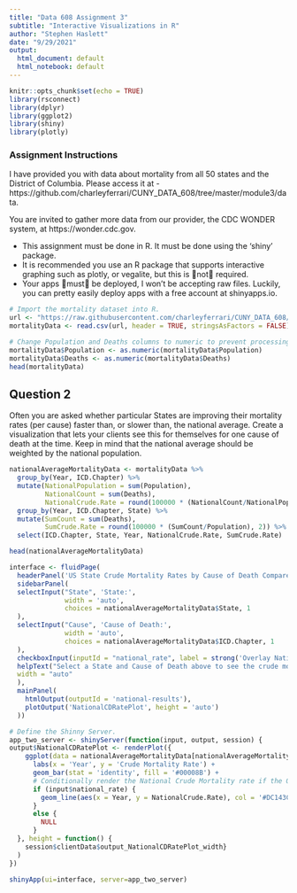 ```yaml
---
title: "Data 608 Assignment 3"
subtitle: "Interactive Visualizations in R"
author: "Stephen Haslett"
date: "9/29/2021"
output:
  html_document: default
  html_notebook: default
---
```


```r
knitr::opts_chunk$set(echo = TRUE)
library(rsconnect)
library(dplyr)
library(ggplot2)
library(shiny)
library(plotly)
```

### Assignment Instructions

I have provided you with data about mortality from all 50 states and the District of Columbia. Please access it at - https://github.com/charleyferrari/CUNY_DATA_608/tree/master/module3/data.

You are invited to gather more data from our provider, the CDC WONDER system, at https://wonder.cdc.gov. 

- This assignment must be done in R. It must be done using the ‘shiny’ package.
- It is recommended you use an R package that supports interactive graphing such as plotly, or vegalite, but this is not required.
- Your apps must be deployed, I won’t be accepting raw files. Luckily, you can pretty easily deploy apps with a free account at shinyapps.io.


```r
# Import the mortality dataset into R. 
url <- "https://raw.githubusercontent.com/charleyferrari/CUNY_DATA_608/master/module3/data/cleaned-cdc-mortality-1999-2010-2.csv"
mortalityData <- read.csv(url, header = TRUE, stringsAsFactors = FALSE)

# Change Population and Deaths columns to numeric to prevent processing errors.
mortalityData$Population <- as.numeric(mortalityData$Population)
mortalityData$Deaths <- as.numeric(mortalityData$Deaths)
head(mortalityData)
```

## Question 2

Often you are asked whether particular States are improving their mortality rates (per cause) faster than, or slower than, the national average. Create a visualization that lets your clients see this for themselves for one cause of death at the time. Keep in mind that the national average should be weighted by the national population.

```r
nationalAverageMortalityData <- mortalityData %>%
  group_by(Year, ICD.Chapter) %>%
  mutate(NationalPopulation = sum(Population),
         NationalCount = sum(Deaths), 
         NationalCrude.Rate = round(100000 * (NationalCount/NationalPopulation), 2)) %>% 
  group_by(Year, ICD.Chapter, State) %>%
  mutate(SumCount = sum(Deaths),
         SumCrude.Rate = round(100000 * (SumCount/Population), 2)) %>%
  select(ICD.Chapter, State, Year, NationalCrude.Rate, SumCrude.Rate)

head(nationalAverageMortalityData)
```



```r
interface <- fluidPage(
  headerPanel('US State Crude Mortality Rates by Cause of Death Compared To National Average'),
  sidebarPanel(
  selectInput("State", 'State:',
              width = 'auto',
              choices = nationalAverageMortalityData$State, 1
  ),
  selectInput("Cause", 'Cause of Death:',
              width = 'auto',
              choices = nationalAverageMortalityData$ICD.Chapter, 1
  ),
  checkboxInput(inputId = "national_rate", label = strong('Overlay National Crude Mortality Rate Average'), value = FALSE),
  helpText("Select a State and Cause of Death above to see the crude mortality rate."),
  width = "auto"
  ),
  mainPanel(
    htmlOutput(outputId = 'national-results'),
    plotOutput('NationalCDRatePlot', height = 'auto')
  ))

# Define the Shinny Server.
app_two_server <- shinyServer(function(input, output, session) {
output$NationalCDRatePlot <- renderPlot({
    ggplot(data = nationalAverageMortalityData[nationalAverageMortalityData$State == input$State & nationalAverageMortalityData$ICD.Chapter == input$Cause,], aes(x = Year, y = SumCrude.Rate)) +
      labs(x = 'Year', y = 'Crude Mortality Rate') +  
      geom_bar(stat = 'identity', fill = '#00008B') +
      # Conditionally render the National Crude Mortality rate if the Overlay National Crude Mortality Rate Average checkbox is checked.
      if (input$national_rate) {
        geom_line(aes(x = Year, y = NationalCrude.Rate), col = '#DC143C', lwd = 1)
      }
      else {
        NULL
      }
  }, height = function() {
    session$clientData$output_NationalCDRatePlot_width}
  )
})

shinyApp(ui=interface, server=app_two_server)
```